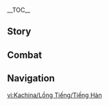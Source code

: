 {{CharacterTabs}}
{{LanguageTabs}}
__TOC__
==Story==
{{VO/Story
|character           = Kachina
|language            = ko
|name                = 카치나

<!-- Hello -->
|vo_01_01_title      = 첫 만남…
|vo_01_01_subtitle   = Hello
|vo_01_01_file       = VO_{language}{character} Hello.ogg
|vo_01_01_tx         = 안녕, 난 「메아리 아이」의 카치나라고 해. 알갱이 열매를 좋아하고, 강해지고 싶지만 싸움은 잘 못해. 앗… 그런 얘기를 할 때가 아니라고? 그, 그럼… 어디 가보고 싶어? 이 일대는 꽤 익숙하니까 내가 안내할게
|vo_01_01_rm         = 

<!-- Chats -->
|vo_02_01_title      = 잡담·정리벽
|vo_02_01_subtitle   = Chat: Staying Organized
|vo_02_01_file       = VO_{language}{character} Chat - Staying Organized.ogg
|vo_02_01_tx         = 아… 방금 안 가지런한 벽돌을 발견했어. 어떡하지? 작은 용 한 마리가 내 마음을 간지럽히는 느낌이야
|vo_02_01_rm         = 

|vo_02_02_title      = 잡담·있다 없다
|vo_02_02_subtitle   = Chat: Can I Do It
|vo_02_02_file       = VO_{language}{character} Chat - Can I Do It.ogg
|vo_02_02_tx         = 할 수 있다, 못 한다. 할 수 있다, 못 한다… 으음, 괜찮아, 할 수 있어. 문제없을 거야… 그치?
|vo_02_02_rm         = 

|vo_02_03_title      = 잡담·소장품
|vo_02_03_subtitle   = Chat: Collectibles
|vo_02_03_file       = VO_{language}{character} Chat - Collectibles.ogg
|vo_02_03_tx         = 심심하면 내 가방에 있는 소장품 구경해 볼래? 마음에 드는 물건이 있으면 가져가도 돼
|vo_02_03_rm         = 

<!-- Weather -->
|vo_03_01_title      = 비가 올 때…
|vo_03_01_subtitle   = When It Rains
|vo_03_01_file       = VO_{language}{character} When It Rains.ogg
|vo_03_01_tx         = 빗물은 흙을 푹신푹신하게 만들어서, 비 오는 날에 광석을 채집하려면 평소보다 더 조심해야 해
|vo_03_01_rm         = 

|vo_03_02_title      = 번개가 칠 때…
|vo_03_02_subtitle   = When Thunder Strikes
|vo_03_02_file       = VO_{language}{character} When Thunder Strikes.ogg
|vo_03_02_tx         = 꺄악&mdash;&mdash;아… 무, 무서운 게 아니라, 그냥 좀 놀란 것뿐이야
|vo_03_02_rm         = 

|vo_03_03_title      = 눈이 올 때…
|vo_03_03_subtitle   = When It Snows
|vo_03_03_file       = VO_{language}{character} When It Snows.ogg
|vo_03_03_tx         = 우리 같이 눈밭에서 뒹굴뒹굴하자, 헤헤. 걱정 마, 뇽뇽이처럼 너 놀라게 하려고 눈 속에서 갑자기 튀어나오진 않을게
|vo_03_03_rm         = 

|vo_03_04_title      = 햇살이 좋을 때…
|vo_03_04_subtitle   = When the Sun Is Out
|vo_03_04_file       = VO_{language}{character} When the Sun Is Out.ogg
|vo_03_04_tx         = 이 보석 좀 봐! 햇빛을 받으니까 꼭 무지개가 담긴 것 같아
|vo_03_04_rm         = 

|vo_03_05_title      = 사막에 있을 때…
|vo_03_05_subtitle   = In the Desert
|vo_03_05_file       = VO_{language}{character} In the Desert.ogg
|vo_03_05_tx         = 이 아래에 반짝이는 광석이 숨겨져 있진 않을까? 우리 한번 파볼래?
|vo_03_05_rm         = 

<!-- Greetings -->
|vo_04_01_title      = 아침 인사…
|vo_04_01_subtitle   = Good Morning
|vo_04_01_file       = VO_{language}{character} Good Morning.ogg
|vo_04_01_tx         = 좋은 아침이야. 가방 정리는 다 끝냈어. 언제든지 출발해도 돼
|vo_04_01_rm         = 

|vo_04_02_title      = 점심 인사…
|vo_04_02_subtitle   = Good Afternoon
|vo_04_02_file       = VO_{language}{character} Good Afternoon.ogg
|vo_04_02_tx         = 난 안 졸려, 낮잠 자고 싶으면 내가 망봐줄게. 잘 못하는 일이 많지만… 그래도 귀는 밝은 편이거든. 멀리 바람에 흔들리는 풀도 전부 느낄 수 있어
|vo_04_02_rm         = 

|vo_04_03_title      = 저녁 인사…
|vo_04_03_subtitle   = Good Evening
|vo_04_03_file       = VO_{language}{character} Good Evening.ogg
|vo_04_03_tx         = 말라니가 밤에 담력 시험 하러 동굴에 가쟤. 나, 나 너무 떨리는데 어떡해? 친구의 제안을 거절하고 싶진 않아서… 눈 꼭 감고 승낙해 버렸어…. 무, 무슨 일이 벌어지든 말라니랑 같이 이겨낼 거야. 어? 너도 같이 가줄 거야? 다, 다행이다! 흑…
|vo_04_03_rm         = 

|vo_04_04_title      = 굿나잇…
|vo_04_04_subtitle   = Good Night
|vo_04_04_file       = VO_{language}{character} Good Night.ogg
|vo_04_04_tx         = 으헝, 오늘 또 일을 망쳐버렸어… 어떡하지? 울기 싫은데 눈물이 안 멈춰, 흐엥…. 힉&mdash;&mdash; 바, 방금 자러 간다고 하지 않았어? 그래도… 위로해 줘서 고마워…
|vo_04_04_rm         = 

<!-- About -->
|vo_05_01_title      = 카치나 자신에 대해·쌩쌩이
|vo_05_01_subtitle   = About {character}: Turbo Twirly
|vo_05_01_file       = VO_{language}{character} About {character} - Turbo Twirly.ogg
|vo_05_01_tx         = 쌩쌩이라는 이름은 나랑 뇽뇽이가 같이 지은 거야. 쌩쌩 달리는 뇽뇽이의 동작과 내 작명 아이디어가 합쳐진 거지. 난 종종 쌩쌩이를 타고 뇽뇽이랑 달리기 시합을 하는데, 이기기도 하고 지기도 해
|vo_05_01_rm         = 

|vo_05_02_title      = 카치나 자신에 대해·죽음
|vo_05_02_subtitle   = About {character}: Dying
|vo_05_02_quest      = Black Stone Under a White Stone
|vo_05_02_friendship = 4
|vo_05_02_file       = VO_{language}{character} About {character} - Dying.ogg
|vo_05_02_tx         = 「밤 순찰자 전쟁」에서 죽을 수 있는 건 나타 전사에겐 엄청난 영광이야. 나타의 일원인 내게도 예외는 아니지…. 근데 사실 그때 나 엄청 무서웠어…. 너희가 위험을 무릅쓰고 밤의 신의 나라로 날 구하러 와줘서 정말 기뻤어! 훌쩍, 다들 너무 고마워…
|vo_05_02_rm         = 

<!-- About Us -->
|vo_06_01_title      = 우리에 대해·전설
|vo_06_01_subtitle   = About Us: Legends
|vo_06_01_file       = VO_{language}{character} About Us - Legends.ogg
|vo_06_01_tx         = 나타에는 수많은 영웅의 전설이 전해지고 있어. 그중 내가 제일 좋아하는 건 트라오레 님의 이야기야. 피와 살로 이뤄진 육신으로 심연을 지하에 봉인하다니, 정말 대단하셔! 맞다, 넌 많은 나라를 여행했으니까 아는 전설 이야기가 많지? 궁금해서 그러는데… 시간 될 때 얘기해 줄 수 있을까?
|vo_06_01_rm         = 

|vo_06_02_title      = 우리에 대해·작은 선물
|vo_06_02_subtitle   = About Us: Small Gift
|vo_06_02_friendship = 6
|vo_06_02_file       = VO_{language}{character} About Us - Small Gift.ogg
|vo_06_02_tx         = 마음에 드는 걸 골라봐! 친구가 된 기념으로 선물할게. 내가 수집한 것 중에 가장 예쁘고 반짝이는 광석들은 다 여기 있어. 네가 받아준다면 정말 기쁠 거야!
|vo_06_02_rm         = 

<!-- Miscellany I -->
|vo_07_01_title      = 「신의 눈」에 대해…
|vo_07_01_subtitle   = About the [[Vision]]
|vo_07_01_friendship = 4
|vo_07_01_file       = VO_{language}{character} About the Vision.ogg
|vo_07_01_tx         = 이 반짝이는 신의 눈을 처음 봤을 땐 내가 잘못 본 줄 알았어. 그건 내가 본 그 어떤 돌멩이보다 반짝였지. 전설 속 영웅들에 비하면 난 아직도 많이 부족하지만, 언젠가 내 이야기도 누군가에게 동기부여가 된다면, 단 한 사람뿐이라고 해도 나에겐 가장 큰 행복이 될 거야…
|vo_07_01_rm         = 

|vo_07_02_title      = 하고 싶은 이야기…
|vo_07_02_subtitle   = Something to Share
|vo_07_02_file       = VO_{language}{character} Something to Share.ogg
|vo_07_02_tx         = 뇽뇽이는 내 소중한 파트너야. 지금은 얌전해 보이지만, 어렸을 땐 좋아하는 마음을 박치기로 표현하곤 했지. 힘이 얼마나 센지 가끔은 부딪혀서 넘어질 때도 있었다니까? 그래도 어쩌겠어, 산룡은 사람을 엄청 좋아하는 용이거든. 어휴, 박치기 좀 그만해, 뇽뇽아. 그래그래. 너 안 좋은 얘기 안 할게
|vo_07_02_rm         = 

|vo_07_03_title      = 흥미있는 일…
|vo_07_03_subtitle   = Interesting Things
|vo_07_03_file       = VO_{language}{character} Interesting Things.ogg
|vo_07_03_tx         = 수정 열매는 꼭 보석처럼 생겼어. 보석처럼 오래 보관할 수 있으면 좋을 텐데…
|vo_07_03_rm         = 

<!-- About Others -->
|vo_08_01_title      = 말라니에 대해…
|vo_08_01_subtitle   = About [[Mualani]]
|vo_08_01_friendship = 4
|vo_08_01_file       = VO_{language}{character} About Mualani.ogg
|vo_08_01_tx         = 말라니는 내 첫 친구야. 말라니를 만나기 전까진 세상에 이렇게 좋은 사람이 있다는 것도, 재밌는 일이 이렇게 많다는 것도 몰랐어. 봐, 말라니랑 같이 찍은 사진이야. 말라니가 같이 사진 찍을 때 점프하자고 해서…. 동작이 좀 뻣뻣해 보여? 헤헤… 들켰네…. 주변에 보는 사람이 많아서 좀 긴장했거든…
|vo_08_01_rm         = 

|vo_08_02_title      = 키니치에 대해…
|vo_08_02_subtitle   = About [[Kinich]]
|vo_08_02_friendship = 4
|vo_08_02_file       = VO_{language}{character} About Kinich.ogg
|vo_08_02_tx         = 키니치 오빠는 말라니의 소개로 알게 됐는데, 솔직히 처음에는 좀 무서웠어. 뭐랄까, 눈빛이 좀… 날카로웠거든. 나중에 알게 된 건데, 키니치 오빠가 날 해코지한 나쁜 놈들을 몰래 혼내줬대. 근데 답례를 하니까 한사코 거절하더라고. 보수는 이미 충분히 받았다나…
|vo_08_02_rm         = 

|vo_08_03_title      = 차스카에 대해…
|vo_08_03_subtitle   = About [[Chasca]]
|vo_08_03_friendship = 4
|vo_08_03_file       = VO_{language}{character} About Chasca.ogg
|vo_08_03_tx         = 차스카 언니는 나타에서 유명한 「중재자」야. 어떤 싸움도 손쉽게 해결한대. 아마 차스카 언니도 나처럼 사람들이 충돌하는 게 싫어서 그러는 거 아닐까 싶어…
|vo_08_03_rm         = 

|vo_08_04_title      = 얀사에 대해…
|vo_08_04_subtitle   = About [[Iansan]]
|vo_08_04_friendship = 4
|vo_08_04_file       = VO_{language}{character} About Iansan.ogg
|vo_08_04_tx         = 전에 강해지고 싶어서 얀사 언니한테 훈련을 부탁했었어. 다양한 고강도 단련 방법을 준비해 줬는데, 이를 악물고 버텨서 겨우 완수할 수 있었지. 다행히도 매번 훈련량을 알맞게 정해줘서, 훈련이 끝날 때마다 딱 집에 걸어갈 수 있을 정도의 체력이 남더라…. 아무튼 얀사 언니한테는 정말 고마워
|vo_08_04_rm         = 

|vo_08_05_title      = 시틀라리에 대해…
|vo_08_05_subtitle   = About [[Citlali]]
|vo_08_05_quest      = The Rainbow Destined to Burn
|vo_08_05_friendship = 4
|vo_08_05_file       = VO_{language}{character} About Citlali.ogg
|vo_08_05_tx         = 말라니가 그러는데 너희가 날 구해준 건 시틀라리 할머니의 발명품 덕분이라면서? 「영혼 소통석」이 망가진 건 나도 책임이 있으니까… 나중에 용기를 내서 사과드리러 갔어. 내가 소장한 돌멩이 중에 몇 개를 드리려고 했는데, 할머니가 머리를 긁적이면서 이러시더라. 「어, 아무것도 안 고르면 네가 난감할 거고, 대충 아무거나 고를 테니까 그걸로 퉁치자?」 그러곤 가장 볼품없어 보이는 흑요석을 고르시더니 손을 휙휙 내저으면서 가라고 하셨어. 있잖아, 내가 뭐라도 더 드려야 하지 않을까? 혹시 할머니가 뭘 좋아하시는지 알아?
|vo_08_05_rm         = 

|vo_08_06_title      = 실로닌에 대해…
|vo_08_06_subtitle   = About [[Xilonen]]
|vo_08_06_friendship = 4
|vo_08_06_file       = VO_{language}{character} About Xilonen.ogg
|vo_08_06_tx         = 내가 고대 이름을 얻은 뒤에, 파칼 아저씨가 나랑 같이 실로닌 언니한테 가서 쌩쌩이 제작을 의뢰해 줬어. 실로닌 언니의 솜씨는 정말 굉장했어.<br>나중에 우린 보석 소장이랑 보관법에 대해서 이야기를 나누고 서로의 보물도 구경했는데, 실로닌 언니의 소장품은 보관 상태가 좋은 게, 엄청 세심하게 관리한 거 같더라. 반면 실로닌 언니의 생활은… 좀 더 자유로운 느낌이랄까? 한 번은 실로닌 언니를 한참 찾았는데, 나중에 보니까 큰 나무 위에서 햇볕을 쬐면서 자고 있더라고…
|vo_08_06_rm         = 

|vo_08_07_title      = 불의 신님에 대해…
|vo_08_07_subtitle   = About the [[Pyro Archon]]
|vo_08_07_quest      = Black Stone Under a White Stone
|vo_08_07_friendship = 4
|vo_08_07_file       = VO_{language}{character} About the Pyro Archon.ogg
|vo_08_07_tx         = 불의 신님한테서 「나타의 영웅」이라고 인정받는 날이 올 줄은 상상도 못 했어. 불의 신님은 모든 나타 전사의 우상이야. 그런 내가… 내가 우상의… 흐윽… 생각만 해도 너무 감동적이야, 흐엥… 미안, 진짜 미안해. 이럴 때 울면 안 되는데…
|vo_08_07_rm         = 

|vo_08_08_title      = 이파에 대해…
|vo_08_08_subtitle   = About [[Ifa]]
|vo_08_08_friendship = 4
|vo_08_08_file       = VO_{language}{character} About Ifa.ogg
|vo_08_08_tx         = 이파 오빠는 엄청 대단한 용 의사야! 오빠한테 진찰받고 온 꼬마 용들은 생활도 규칙적으로 하고 막 돌아다니지도 않고 더 아프지도 않아. 그래서 다들 용의 상태가 안 좋아 보이면 제일 먼저 오빠가 날아와서 봐주길 바라지
|vo_08_08_rm         = 

<!-- More About -->
|vo_09_01_title      = 카치나에 대해 알기·첫 번째
|vo_09_01_subtitle   = More About {character}: I
|vo_09_01_file       = VO_{language}{character} More About {character} - 01.ogg
|vo_09_01_tx         = 「우사비티」는 내 고대 이름이야, 강인하다는 뜻이지. 휴, 난 왜 나한테 이 고대 이름이 주어진 건지 모르겠어. 난 힘도 약하고, 집에서든 부족에서든 존재감이 별로 없는데…. 주변에 대단한 사람이 그렇게 많은데 내가 이 이름을 가질 자격이 있을까?
|vo_09_01_rm         = 

|vo_09_02_title      = 카치나에 대해 알기·두 번째
|vo_09_02_subtitle   = More About {character}: II
|vo_09_02_friendship = 3
|vo_09_02_file       = VO_{language}{character} More About {character} - 02.ogg
|vo_09_02_tx         = 우리 집에서… 난 둘째야. 아빠는 언니한테 기대를 걸고 있고, 엄마는 어린 여동생을 돌보셔야 하지. 그리고 우리 집은 형편이 좋은 편은 아니라서, 내 일은 내가 책임져야 해. 빨리 어른이 돼서… 엄마 아빠 걱정을 덜어드릴 거야
|vo_09_02_rm         = 

|vo_09_03_title      = 카치나에 대해 알기·세 번째
|vo_09_03_subtitle   = More About {character}: III
|vo_09_03_friendship = 4
|vo_09_03_file       = VO_{language}{character} More About {character} - 03.ogg
|vo_09_03_tx         = 파칼 아저씨는 나한테 엄청 잘해줘. 부족의 다른 사람들이 나에 대해 안 좋게 얘기할 때도 늘 나서주지. 근데 사실… 그게 오히려 더 신경 쓰여. 내 실력으로 당당하게 사람들한테 인정받아야 할 텐데…
|vo_09_03_rm         = 

|vo_09_04_title      = 카치나에 대해 알기·네 번째
|vo_09_04_subtitle   = More About {character}: IV
|vo_09_04_friendship = 5
|vo_09_04_file       = VO_{language}{character} More About {character} - 04.ogg
|vo_09_04_tx         = 운다고 문제가 해결되지 않는다는 건 알고 있어. 전설 속 영웅이 사람들 앞에서 울음을 터뜨린 경우는 없으니까. 나도 정말 눈물을 꾹 참고 싶어. 근데 매번 그게 안 돼…. 어? 괜찮아? 우는 것도 좋은 해소 방법이라고? 저… 정말 그렇게 생각해? 흐잉, 고마워. 으아… 나 왜 또 우는 거야
|vo_09_04_rm         = 

|vo_09_05_title      = 카치나에 대해 알기·다섯 번째
|vo_09_05_subtitle   = More About {character}: V
|vo_09_05_quest      = Black Stone Under a White Stone
|vo_09_05_friendship = 6
|vo_09_05_file       = VO_{language}{character} More About {character} - 05.ogg
|vo_09_05_tx         = 지금까진 내가 나약하니까 무시당하는 것도 당연한 일이라고 생각했는데… 대영혼님의 말씀을 들은 뒤로 생각을 바꾸게 됐어. 내 고대 이름은 「우사비티」잖아? 나… 더 나은 「내」가 될래. 세상엔 분명 나만이 할 수 있는 일이 있을 거야! 그러니까… 계속 노력할래. 난 이 흑요석이 언젠가 내 업적을 기록해서… 더 찬란한 보석이 됐으면 좋겠어
|vo_09_05_rm         = 

<!-- Miscellany II -->
|vo_10_01_title      = 카치나의 취미…
|vo_10_01_subtitle   = {character}'s Hobbies
|vo_10_01_file       = VO_{language}{character} Hobbies.ogg
|vo_10_01_tx         = 이건 내가 처음으로 발굴한 보석이야. 푸르고 영롱한 게 엄청 예쁘지? 원래 한 쌍이었는데, 하나는 말라니한테 선물했어. 봐봐, 무늬가 꼭 흐르는 물 같지 않아? 아, 이 보석도 있어. 검은색이지만 햇빛을 받으면 알록달록해져…. 다 내가 하나하나씩 모은 거야, 헤헤
|vo_10_01_rm         = 

|vo_10_02_title      = 카치나의 고민…
|vo_10_02_subtitle   = {character}'s Troubles
|vo_10_02_file       = VO_{language}{character} Troubles.ogg
|vo_10_02_tx         = 전에 말라니가 엄청 큰 모자를 선물해 줬어. 엄청 멋지고 햇빛까지 완벽하게 가려줘서 정말 좋아했지. 근데 계속 쓰다 보니까 털모자가 되어버린 거야…. 그래서 결국 털이 잘 안 묻는 모자로 바꿨어
|vo_10_02_rm         = 

|vo_10_03_title      = 좋아하는 음식…
|vo_10_03_subtitle   = Favorite Food
|vo_10_03_file       = VO_{language}{character} Favorite Food.ogg
|vo_10_03_tx         = 알갱이 칩을 제일 좋아해. 그걸 차곡차곡 쌓아놓으면 더 좋고
|vo_10_03_rm         = 

|vo_10_04_title      = 싫어하는 음식…
|vo_10_04_subtitle   = Least Favorite Food
|vo_10_04_file       = VO_{language}{character} Least Favorite Food.ogg
|vo_10_04_tx         = 어? 양이 이렇게 많아? 그, 그치만 다 못 먹으면 요리사의 노력과 결실을 낭비하는 건데…. 으으, 괘… 괜찮아… 나 다 먹을 수 있어! 조금씩 천천히 먹으면 돼…
|vo_10_04_rm         = 

<!-- Receiving a Gift -->
|vo_11_01_title      = 선물 획득·첫 번째
|vo_11_01_subtitle   = Receiving a Gift: I
|vo_11_01_file       = VO_{language}{character} Receiving a Gift - 01.ogg
|vo_11_01_tx         = 우와&mdash;&mdash;진짜 나 주는 거야? 정말 맛있어! 천천히 먹으면서 오래 음미해야겠다
|vo_11_01_rm         = 

|vo_11_02_title      = 선물 획득·두 번째
|vo_11_02_subtitle   = Receiving a Gift: II
|vo_11_02_file       = VO_{language}{character} Receiving a Gift - 02.ogg
|vo_11_02_tx         = 냄새도 좋고 맛도 좋아, 플레이팅도 정말 정교해. 「요리 전쟁」이 있다면 승자는 분명 너일 거야!
|vo_11_02_rm         = 

|vo_11_03_title      = 선물 획득·세 번째
|vo_11_03_subtitle   = Receiving a Gift: III
|vo_11_03_file       = VO_{language}{character} Receiving a Gift - 03.ogg
|vo_11_03_tx         = 날 위해 시간을 내줘서 고마워! 꼭, 꼭 다 먹을게. 시간을 조금만 더 줄 수 있을까?
|vo_11_03_rm         = 

<!-- Birthday -->
|vo_12_01_title      = 생일…
|vo_12_01_subtitle   = Birthday
|vo_12_01_file       = VO_{language}{character} Birthday.ogg
|vo_12_01_tx         = 생일 축하해! 자, 선물. 무지개석으로 만든 우는토끼야. 무지개석은 촉감이 곱지만, 지하에선 눈에 잘 안 띄어서 못 보고 놓치기 쉬워…. 그래도 오래 지닐수록 광택이 점점 예뻐져서 내가 제일 좋아하는 보석 중에 하나야. 너도 좋아했으면 좋겠어
|vo_12_01_rm         = 

<!-- Feelings About Ascension -->
|vo_13_01_title      = 돌파의 느낌·기
|vo_13_01_subtitle   = Feelings About Ascension: Intro
|vo_13_01_ascension  = 1
|vo_13_01_file       = VO_{language}{character} Feelings About Ascension - 01.ogg
|vo_13_01_tx         = 나 혹시 귀 떨려? 긴장한 건 아니고… 기뻐서 그래. 미안, 너무 좋아서 귀가 자제가 안 돼. 자… 잡고 있어야겠다…
|vo_13_01_rm         = 

|vo_13_02_title      = 돌파의 느낌·승
|vo_13_02_subtitle   = Feelings About Ascension: Building Up
|vo_13_02_ascension  = 2
|vo_13_02_file       = VO_{language}{character} Feelings About Ascension - 02.ogg
|vo_13_02_tx         = 정말 날 중요하게 생각해 주는구나…. 훌쩍… 앗, 울려는 게 아니라, 너무 감동해서 그만…
|vo_13_02_rm         = 

|vo_13_03_title      = 돌파의 느낌·전
|vo_13_03_subtitle   = Feelings About Ascension: Climax
|vo_13_03_ascension  = 4
|vo_13_03_file       = VO_{language}{character} Feelings About Ascension - 03.ogg
|vo_13_03_tx         = 「왕궁은 불탔지만 불꽃은 꺼지지 않았다. 내일 아침이면 불꽃은 다시금 피어올라 어제보다 더 밝게 빛날 것이다」 트라오레 님이 하신 말씀 중에 제일 좋아하는 말이야. 난, 난 더 노력해야 해…
|vo_13_03_rm         = 

|vo_13_04_title      = 돌파의 느낌·결
|vo_13_04_subtitle   = Feelings About Ascension: Conclusion
|vo_13_04_ascension  = 6
|vo_13_04_file       = VO_{language}{character} Feelings About Ascension - 04.ogg
|vo_13_04_tx         = 네가 보여준 여러 신기한 것들 덕분에 많이 성장했어. 어떻게 보답해야 할지 모르겠네…. 그치만 이번에는 스스로 답을 찾고 싶어. 앞으로는 내가 널 지키는 영웅이 될 거야!
|vo_13_04_rm         = 
}}

==Combat==
{{Combat VO
|character           = Kachina
|language            = ko

<!-- Elemental Skill -->
|skill_1_tx          = 돌아라!
|skill_1_rm          = 
|skill_2_tx          = 잇&mdash;&mdash;차!
|skill_2_rm          = 
|skill_3_tx          = 간다!
|skill_3_rm          = 
|skill_4_tx          = 빙글빙글!
|skill_4_rm          = 
|skill_5_tx          = 충격파!
|skill_5_rm          = 
|skill_6_tx          = 쌩쌩이, 출발!
|skill_6_rm          = 

<!-- Elemental Burst -->
|burst_1_tx          = 물리친다!
|burst_1_rm          = 
|burst_2_tx          = 광석 채집!
|burst_2_rm          = 
|burst_3_tx          = 가까이 오지 마
|burst_3_rm          = 

<!-- Sprint Start -->
|sprint-s_1_file     = Sprint Start 01,Sprint Start 02,Sprint Start 03

<!-- Deploying Wind Glider -->
|glider_1_file       = Deploying Wind Glider 01,Deploying Wind Glider 02,Deploying Wind Glider 03

<!-- Opening Treasure Chest -->
|chest_1_tx          = 우와, 반짝이는 돌멩이가 있어!
|chest_1_rm          = 
|chest_2_tx          = 너도 돌멩이 수집하는 거 좋아해? 알아 알아, 돌멩이는 정말 예쁘지~
|chest_2_rm          = 
|chest_3_tx          = 정리하는 거 도와줄까? 나 정리 잘해!
|chest_3_rm          = 

<!-- Low HP -->
|low-hp_1_tx         = 괜찮아, 별거 아냐
|low-hp_1_rm         = 
|low-hp_2_tx         = 힘을… 내야 해
|low-hp_2_rm         = 
|low-hp_3_tx         = 나, 난 할 수 있어!
|low-hp_3_rm         = 

<!-- Ally Low HP -->
|ally-low-hp_1_tx    = 나도 있다는 거 잊지 마!
|ally-low-hp_1_rm    = 
|ally-low-hp_2_tx    = 나 여깄어! 나한테 맡겨줘!
|ally-low-hp_2_rm    = 

<!-- Fallen -->
|fallen_1_tx         = 미안해… 무리였나 봐…
|fallen_1_rm         = 
|fallen_2_tx         = 난… 「우사비티」인데…
|fallen_2_rm         = 
|fallen_3_tx         = 흑… 또 망쳐버렸어…
|fallen_3_rm         = 

<!-- Light Hit Taken -->
|hit-l_1_tx          = 그냥 긁힌 거야
|hit-l_1_rm          = 
|hit-l_1_file        = Light Hit Taken 02
|hit-l_2_file        = Light Hit Taken 01,Light Hit Taken 03,Light Hit Taken 04,Light Hit Taken 05,Light Hit Taken 06

<!-- Heavy Hit Taken -->
|hit-h_1_tx          = 난 괜찮아
|hit-h_1_rm          = 
|hit-h_1_file        = Heavy Hit Taken 02
|hit-h_2_file        = Heavy Hit Taken 01,Heavy Hit Taken 03,Heavy Hit Taken 04,Heavy Hit Taken 05,Heavy Hit Taken 06

<!-- Joining Party -->
|join_1_tx           = 으앗? 나 껴도 돼?
|join_1_rm           = 
|join_2_tx           = 잘됐다! 우리 같이 가자
|join_2_rm           = 
|join_3_tx           = 또 너한테서 전투 기술을 배울 수 있겠네
|join_3_rm           = 

<!-- Character Idles -->
|idle_1_file         = Standby 02

<!-- Light Attack -->
|atk-l_1_file        = Light Attack 01,Light Attack 02,Light Attack 03,Light Attack 04,Light Attack 05,Light Attack 06,Light Attack 07

<!-- Mid Attack -->
|atk-m_1_file        = Mid Attack 01,Mid Attack 02,Mid Attack 03

<!-- Heavy Attack -->
|atk-h_1_file        = Heavy Attack 01,Heavy Attack 02,Heavy Attack 03

<!-- Climbing (Elemental Skill) -->
|climb_1_tx           = {{tx}}
|climb_2_tx           = {{tx}}

<!-- Climbing -->
|climb_3_file        = Climbing 03

<!-- Climbing Breath -->
|climb-b_1_file      = Climbing Breath 01,Climbing Breath 02,Climbing Breath 03

<!-- Jumping -->
|jump_1_file         = Jumping 01,Jumping 02,Jumping 03,Jumping 04,Jumping 05,Jumping 02,Jumping 03

<!-- Nightsoul Transmission -->
|nightsoul_1_actual_tx = {{tx}}
|nightsoul_1_actual_rm = 
}}

==Navigation==
{{Character Navbox|vo-ko}}

[[vi:Kachina/Lồng Tiếng/Tiếng Hàn]]